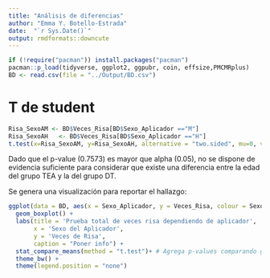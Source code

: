 ```yaml
---
title: "Análisis de diferencias"
author: "Emma Y. Botello-Estrada"
date:  "`r Sys.Date()`"
output: rmdformats::downcute
---
```



```r
if (!require("pacman")) install.packages("pacman")
pacman::p_load(tidyverse, ggplot2, ggpubr, coin, effsize,PMCMRplus)
BD <- read.csv(file = "../Output/BD.csv")
```


# T de student 

```r
Risa_SexoAM <- BD$Veces_Risa[BD$Sexo_Aplicador =="M"]
Risa_SexoAH   <- BD$Veces_Risa[BD$Sexo_Aplicador =="H"]
t.test(x=Risa_SexoAM, y=Risa_SexoAH, alternative = "two.sided", mu=0, var.equal = T, conf.level = 0.95)
```
Dado que el p-value (0.7573) es mayor que alpha (0.05), no se dispone de evidencia suficiente para considerar que existe una diferencia entre la edad del grupo TEA y la del grupo DT. 


Se genera una visualización para reportar el hallazgo:

```r
ggplot(data = BD, aes(x = Sexo_Aplicador, y = Veces_Risa, colour = Sexo_Aplicador)) +
  geom_boxplot() +
  labs(title = 'Prueba total de veces risa dependiendo de aplicador',
       x = 'Sexo del Aplicador',
       y = 'Veces de Risa',
       caption = "Poner info") +
  stat_compare_means(method = "t.test")+ # Agrega p-values comparando grupos
  theme_bw() +
  theme(legend.position = "none")
```
